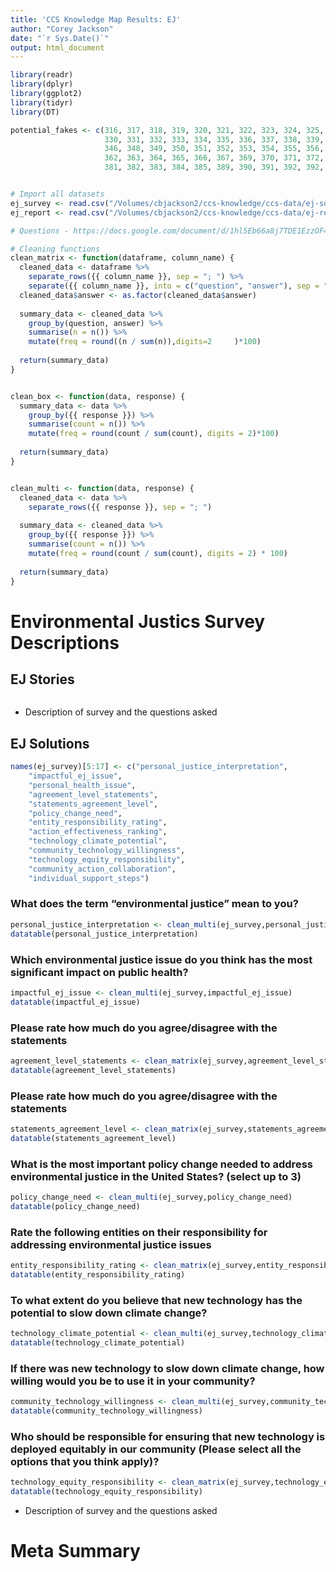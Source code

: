 ```yaml
---
title: 'CCS Knowledge Map Results: EJ'
author: "Corey Jackson"
date: "`r Sys.Date()`"
output: html_document
---
```


```r
library(readr)
library(dplyr)
library(ggplot2)
library(tidyr)
library(DT)

potential_fakes <- c(316, 317, 318, 319, 320, 321, 322, 323, 324, 325, 327, 329,
                     330, 331, 332, 333, 334, 335, 336, 337, 338, 339, 340, 342, 343, 344, 345, 
                     346, 348, 349, 350, 351, 352, 353, 354, 355, 356, 358, 359, 360, 361, 
                     362, 363, 364, 365, 366, 367, 369, 370, 371, 372, 373, 374, 376, 378, 379, 380,
                     381, 382, 383, 384, 385, 389, 390, 391, 392, 392, 393, 395, 396, 397, 398, 399)


# Import all datasets
ej_survey <- read.csv("/Volumes/cbjackson2/ccs-knowledge/ccs-data/ej-survey/ej_survey.csv")
ej_report <- read.csv("/Volumes/cbjackson2/ccs-knowledge/ccs-data/ej-report/ej_report.csv")

# Questions - https://docs.google.com/document/d/1hl5Eb66a8j7TDE1EzzOF4eUjUguet5dMsw7UJydr_uY/edit

# Cleaning functions
clean_matrix <- function(dataframe, column_name) {
  cleaned_data <- dataframe %>%
    separate_rows({{ column_name }}, sep = "; ") %>%
    separate({{ column_name }}, into = c("question", "answer"), sep = " - ")
  cleaned_data$answer <- as.factor(cleaned_data$answer)
  
  summary_data <- cleaned_data %>%
    group_by(question, answer) %>%
    summarise(n = n()) %>%
    mutate(freq = round((n / sum(n)),digits=2     )*100)
  
  return(summary_data)
}


clean_box <- function(data, response) {
  summary_data <- data %>%
    group_by({{ response }}) %>%
    summarise(count = n()) %>%
    mutate(freq = round(count / sum(count), digits = 2)*100)
  
  return(summary_data)
}


clean_multi <- function(data, response) {
  cleaned_data <- data %>%
    separate_rows({{ response }}, sep = "; ")
  
  summary_data <- cleaned_data %>%
    group_by({{ response }}) %>%
    summarise(count = n()) %>%
    mutate(freq = round(count / sum(count), digits = 2) * 100)
  
  return(summary_data)
}
```

# Environmental Justics Survey Descriptions

## EJ Stories 
```r

```

- Description of survey and the questions asked


## EJ Solutions
```r
names(ej_survey)[5:17] <- c("personal_justice_interpretation",
    "impactful_ej_issue",
    "personal_health_issue",
    "agreement_level_statements",
    "statements_agreement_level",
    "policy_change_need",
    "entity_responsibility_rating",
    "action_effectiveness_ranking",
    "technology_climate_potential",
    "community_technology_willingness",
    "technology_equity_responsibility",
    "community_action_collaboration",
    "individual_support_steps")
```


### What does the term "environmental justice" mean to you?
```r
personal_justice_interpretation <- clean_multi(ej_survey,personal_justice_interpretation)
datatable(personal_justice_interpretation)
```

### Which environmental justice issue do you think has the most significant impact on public health?
```r
impactful_ej_issue <- clean_multi(ej_survey,impactful_ej_issue)
datatable(impactful_ej_issue)
```

### Please rate how much do you agree/disagree with the statements
```r
agreement_level_statements <- clean_matrix(ej_survey,agreement_level_statements)
datatable(agreement_level_statements)
```

### Please rate how much do you agree/disagree with the statements
```r
statements_agreement_level <- clean_matrix(ej_survey,statements_agreement_level)
datatable(statements_agreement_level)
```

### What is the most important policy change needed to address environmental justice in the United States? (select up to 3)
```r
policy_change_need <- clean_multi(ej_survey,policy_change_need)
datatable(policy_change_need)
```

### Rate the following entities on their responsibility for addressing environmental justice issues
```r
entity_responsibility_rating <- clean_matrix(ej_survey,entity_responsibility_rating)
datatable(entity_responsibility_rating)
```

### To what extent do you believe that new technology has the potential to slow down climate change?
```r
technology_climate_potential <- clean_multi(ej_survey,technology_climate_potential)
datatable(technology_climate_potential)
```

### If there was new technology to slow down climate change, how willing would you be to use it in your community?
```r
community_technology_willingness <- clean_multi(ej_survey,community_technology_willingness)
datatable(community_technology_willingness)
```

### Who should be responsible for ensuring that new technology is deployed equitably in our community (Please select all the options that you think apply)?
```r
technology_equity_responsibility <- clean_matrix(ej_survey,technology_equity_responsibility)
datatable(technology_equity_responsibility)
```



- Description of survey and the questions asked

# Meta Summary
